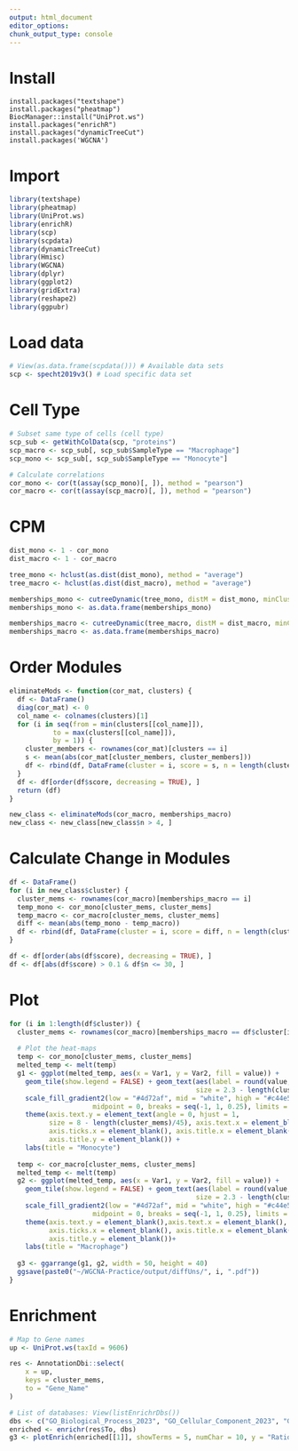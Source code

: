 ```yaml
---
output: html_document
editor_options: 
chunk_output_type: console
---
```


# Install

```r.
install.packages("textshape")
install.packages("pheatmap")
BiocManager::install("UniProt.ws")
install.packages("enrichR")
install.packages("dynamicTreeCut")
install.packages('WGCNA')
```

# Import

```r
library(textshape)
library(pheatmap)
library(UniProt.ws)
library(enrichR)
library(scp)
library(scpdata)
library(dynamicTreeCut)
library(Hmisc)
library(WGCNA)
library(dplyr)
library(ggplot2)
library(gridExtra)
library(reshape2)
library(ggpubr)
```

# Load data

```r
# View(as.data.frame(scpdata())) # Available data sets
scp <- specht2019v3() # Load specific data set
```

# Cell Type

```r
# Subset same type of cells (cell type)
scp_sub <- getWithColData(scp, "proteins")
scp_macro <- scp_sub[, scp_sub$SampleType == "Macrophage"]
scp_mono <- scp_sub[, scp_sub$SampleType == "Monocyte"]

# Calculate correlations
cor_mono <- cor(t(assay(scp_mono)[, ]), method = "pearson")
cor_macro <- cor(t(assay(scp_macro)[, ]), method = "pearson")
```

# CPM

```r
dist_mono <- 1 - cor_mono
dist_macro <- 1 - cor_macro

tree_mono <- hclust(as.dist(dist_mono), method = "average")
tree_macro <- hclust(as.dist(dist_macro), method = "average")

memberships_mono <- cutreeDynamic(tree_mono, distM = dist_mono, minClusterSize = 0)
memberships_mono <- as.data.frame(memberships_mono)

memberships_macro <- cutreeDynamic(tree_macro, distM = dist_macro, minClusterSize = 0)
memberships_macro <- as.data.frame(memberships_macro)
```

# Order Modules

```r
eliminateMods <- function(cor_mat, clusters) {
  df <- DataFrame()
  diag(cor_mat) <- 0
  col_name <- colnames(clusters)[1]
  for (i in seq(from = min(clusters[[col_name]]), 
           to = max(clusters[[col_name]]), 
           by = 1)) {
    cluster_members <- rownames(cor_mat)[clusters == i]
    s <- mean(abs(cor_mat[cluster_members, cluster_members]))
    df <- rbind(df, DataFrame(cluster = i, score = s, n = length(cluster_members)))
  }
  df <- df[order(df$score, decreasing = TRUE), ]
  return (df)
}

new_class <- eliminateMods(cor_macro, memberships_macro)
new_class <- new_class[new_class$n > 4, ]
```

# Calculate Change in Modules

```r
df <- DataFrame()
for (i in new_class$cluster) {
  cluster_mems <- rownames(cor_macro)[memberships_macro == i]
  temp_mono <- cor_mono[cluster_mems, cluster_mems]
  temp_macro <- cor_macro[cluster_mems, cluster_mems]
  diff <- mean(abs(temp_mono - temp_macro))
  df <- rbind(df, DataFrame(cluster = i, score = diff, n = length(cluster_mems) ))
}

df <- df[order(abs(df$score), decreasing = TRUE), ]
df <- df[abs(df$score) > 0.1 & df$n <= 30, ]
```

# Plot

```r
for (i in 1:length(df$cluster)) {
  cluster_mems <- rownames(cor_macro)[memberships_macro == df$cluster[i]]
  
  # Plot the heat-maps
  temp <- cor_mono[cluster_mems, cluster_mems]
  melted_temp <- melt(temp)
  g1 <- ggplot(melted_temp, aes(x = Var1, y = Var2, fill = value)) + 
    geom_tile(show.legend = FALSE) + geom_text(aes(label = round(value, 2)),
                                               size = 2.3 - length(cluster_mems)/45) +
    scale_fill_gradient2(low = "#4d72af", mid = "white", high = "#c44e53",
                     midpoint = 0, breaks = seq(-1, 1, 0.25), limits = c(-1, 1)) + 
    theme(axis.text.y = element_text(angle = 0, hjust = 1, 
          size = 8 - length(cluster_mems)/45), axis.text.x = element_blank(),
          axis.ticks.x = element_blank(), axis.title.x = element_blank(), 
          axis.title.y = element_blank()) +
    labs(title = "Monocyte")
  
  temp <- cor_macro[cluster_mems, cluster_mems]
  melted_temp <- melt(temp)
  g2 <- ggplot(melted_temp, aes(x = Var1, y = Var2, fill = value)) + 
    geom_tile(show.legend = FALSE) + geom_text(aes(label = round(value, 2)),
                                               size = 2.3 - length(cluster_mems)/45) +
    scale_fill_gradient2(low = "#4d72af", mid = "white", high = "#c44e53",
                     midpoint = 0, breaks = seq(-1, 1, 0.25), limits = c(-1, 1)) + 
    theme(axis.text.y = element_blank(),axis.text.x = element_blank(), 
          axis.ticks.x = element_blank(), axis.title.x = element_blank(), 
          axis.title.y = element_blank())+
    labs(title = "Macrophage")
  
  g3 <- ggarrange(g1, g2, width = 50, height = 40)
  ggsave(paste0("~/WGCNA-Practice/output/diffUns/", i, ".pdf"))
}
```

# Enrichment

```r
# Map to Gene names
up <- UniProt.ws(taxId = 9606)

res <- AnnotationDbi::select(
    x = up,
    keys = cluster_mems,
    to = "Gene_Name"
)

# List of databases: View(listEnrichrDbs())
dbs <- c("GO_Biological_Process_2023", "GO_Cellular_Component_2023", "GO_Molecular_Function_2023")
enriched <- enrichr(res$To, dbs)
g3 <- plotEnrich(enriched[[1]], showTerms = 5, numChar = 10, y = "Ratio", title = '')
```



